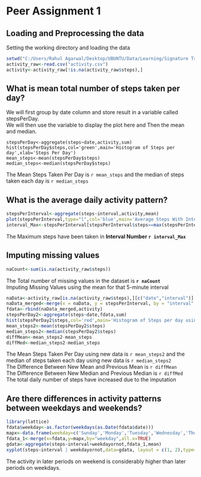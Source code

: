 Peer Assignment 1
========================================================

## Loading and Preprocessing the data  
Setting the working directory and loading the data
```r
setwd("C:/Users/Rahul Agarwal/Desktop/UBUNTU/Data/Learning/Signature Track -Data Science/5. Assignments/Peer Assessment1")
activity_raw<-read.csv("activity.csv")
activity<-activity_raw[!is.na(activity_raw$steps),]
```

## What is mean total number of steps taken per day?  
We will first group by date column and store result in a variable called stepsPerDay.  
We will then use the variable to display the plot here and Then the mean and median.
```rcompute
stepsPerDay<-aggregate(steps~date,activity,sum)
hist(stepsPerDay$steps,col='green',main='Histogram of Steps per day',xlab='Steps Per Day')
mean_steps<-mean(stepsPerDay$steps)
median_steps<-median(stepsPerDay$steps)
```
The Mean Steps Taken Per Day is `r mean_steps` and the median of steps taken each day is `r median_steps`

## What is the average daily activity pattern?
```r
stepsPerInterval<-aggregate(steps~interval,activity,mean)
plot(stepsPerInterval,type="l",col='blue',main='Average Steps With Interval')
interval_Max<-stepsPerInterval[stepsPerInterval$steps==max(stepsPerInterval$steps),]$interval
```
The Maximum steps have been taken in **Interval Number `r interval_Max`**

## Imputing missing values
```r
naCount<-sum(is.na(activity_raw$steps))
```

The Total number of missing values in the dataset is **`r naCount`**  
Imputing Missing Values using the mean for that 5-minute interval

```r
naData<-activity_raw[is.na(activity_raw$steps),][c("date","interval")]
naData_merged<-merge(x = naData, y = stepsPerInterval, by = "interval", all.x=TRUE)
fdata<-rbind(naData_merged,activity)
stepsPerDay2<-aggregate(steps~date,fdata,sum)
hist(stepsPerDay2$steps,col='red',main='Histogram of Steps per day using New Data',xlab='Steps Per Day')
mean_steps2<-mean(stepsPerDay2$steps)
median_steps2<-median(stepsPerDay2$steps)
diffMean<-mean_steps2-mean_steps
diffMed<-median_steps2-median_steps
```
The Mean Steps Taken Per Day using new data is `r mean_steps2` and the median of steps taken each day using new data is `r median_steps2`  
The Difference Between New Mean and Previous Mean is `r diffMean`  
The Difference Between New Median and Previous Median is `r diffMed`  
The total daily number of steps have increased due to the imputation

## Are there differences in activity patterns between weekdays and weekends?

```r
library(lattice)
fdata$weekday<-as.factor(weekdays(as.Date(fdata$date)))
mapx<-data.frame(weekday=c('Sunday','Monday','Tuesday','Wednesday','Thursday','Friday','Saturday'),weekdayornot=c('Weekend','Weekday','Weekday','Weekday','Weekday','Weekday','Weekend'))
fdata_1<-merge(x=fdata,y=mapx,by="weekday",all.x=TRUE)
gdata<-aggregate(steps~interval+weekdayornot,fdata_1,mean)
xyplot(steps~interval | weekdayornot,data=gdata, layout = c(1, 2),type="l", xlab="Interval", ylab="Number of Steps", scales=list(cex=.8, col="black"))
```

The activity in later periods on weekend is considerably higher than later periods on weekdays.